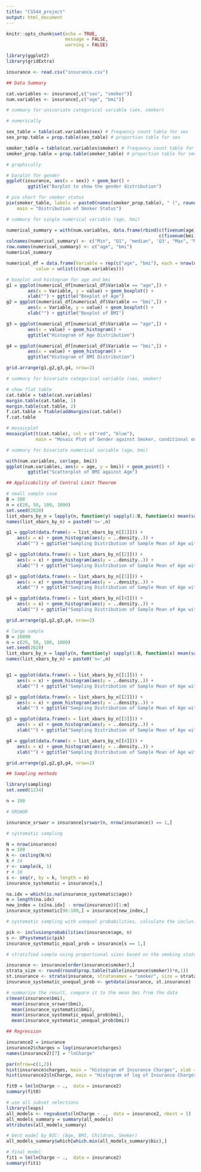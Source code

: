 ```yaml
---
title: "CS544_project"
output: html_document
---
```


```r
knitr::opts_chunk$set(echo = TRUE,
                      message = FALSE,
                      warning = FALSE)
```

```r
library(ggplot2)
library(gridExtra)

insurance <- read.csv("insurance.csv")

## Data Summary 

cat.variables <- insurance[,c("sex", "smoker")]
num.variables <- insurance[,c("age", "bmi")]

# summary for univariate categorical variable (sex, smoker)

# numerically

sex_table = table(cat.variables$sex) # frequency count table for sex
sex_prop.table = prop.table(sex_table) # proportion table for sex

smoker_table = table(cat.variables$smoker) # frequency count table for smoker
smoker_prop.table = prop.table(smoker_table) # proportion table for smoker

```

```r
# graphically

# barplot for gender
ggplot(insurance, aes(x = sex)) + geom_bar() + 
        ggtitle("Barplot to show the gender distribution")
```


```r
# pie chart for smoker status
pie(smoker_table, labels = paste0(names(smoker_prop.table), " (", round(100*as.numeric(smoker_prop.table)), "%)"),
    main = "Distribution of Smoker Status")
```

```r
# summary for single numerical variable (age, hmi)

numerical_summary = with(num.variables, data.frame(rbind(c(fivenum(age), mean(age), sd(age)), 
                                                         c(fivenum(bmi), mean(bmi), sd(bmi)))))
colnames(numerical_summary) <- c("Min", "Q1", "median", 'Q3', "Max", "Mean", "SD")
row.names(numerical_summary) <- c("age", "bmi")
numerical_summary

numerical_df = data.frame(Variable = rep(c("age", "bmi"), each = nrow(num.variables)), 
           value = unlist(c(num.variables)))
```

```r
# boxplot and histogram for age and bmi
g1 = ggplot(numerical_df[numerical_df$Variable == "age",]) + 
        aes(x = Variable, y = value) + geom_boxplot() + 
        xlab("") + ggtitle("Boxplot of Age")
g2 = ggplot(numerical_df[numerical_df$Variable == "bmi",]) + 
        aes(x = Variable, y = value) + geom_boxplot() + 
        xlab("") + ggtitle("Boxplot of BMI")

g3 = ggplot(numerical_df[numerical_df$Variable == "age",]) + 
        aes(x = value) + geom_histogram() + 
        ggtitle("Histogram of Age Distribution")

g4 = ggplot(numerical_df[numerical_df$Variable == "bmi",]) + 
        aes(x = value) + geom_histogram() +
        ggtitle("Histogram of BMI Distribution")

grid.arrange(g1,g2,g3,g4, nrow=2)
```

```r
# summary for bivariate categorical variable (sex, smoker)

# show flat table 
cat.table = table(cat.variables)
margin.table(cat.table, 1)
margin.table(cat.table, 2)
f.cat.table = ftable(addmargins(cat.table))
f.cat.table
```

```r
# mosaicplot
mosaicplot(t(cat.table), col = c("red", "blue"), 
           main = "Mosaic Plot of Gender against Smoker, conditional on Smoker") 
```

```r
# summary for bivariate numerical variable (age, bmi)

with(num.variables, cor(age, bmi))
ggplot(num.variables, aes(x = age, y = bmi)) + geom_point() + 
        ggtitle("Scatterplot of BMI against Age")
```

```r
## Applicability of Central Limit Theorem

# small sample case
B = 100
n = c(20, 50, 100, 1000)
set.seed(2020)
list_xbars_by_n = lapply(n, function(y) sapply(1:B, function(x) mean(sample(num.variables$age, size = y))))
names(list_xbars_by_n) = paste0('n=',n)

g1 = ggplot(data.frame(x = list_xbars_by_n[[1]])) +
    aes(x = x) + geom_histogram(aes(y = ..density..)) +
    xlab("") + ggtitle("Sampling Distribution of Sample Mean of Age with n = 20, B = 100") 

g2 = ggplot(data.frame(x = list_xbars_by_n[[2]])) +
    aes(x = x) + geom_histogram(aes(y = ..density..)) +
    xlab("") + ggtitle("Sampling Distribution of Sample Mean of Age with n = 50, B = 100") 

g3 = ggplot(data.frame(x = list_xbars_by_n[[3]])) +
    aes(x = x) + geom_histogram(aes(y = ..density..)) +
    xlab("") + ggtitle("Sampling Distribution of Sample Mean of Age with n = 100, B = 100") 

g4 = ggplot(data.frame(x = list_xbars_by_n[[4]])) +
    aes(x = x) + geom_histogram(aes(y = ..density..)) +
    xlab("") + ggtitle("Sampling Distribution of Sample Mean of Age with n = 1000, B = 100") 

grid.arrange(g1,g2,g3,g4, nrow=2)
```

```r
# large sample
B = 10000
n = c(20, 50, 100, 1000)
set.seed(2020)
list_xbars_by_n = lapply(n, function(y) sapply(1:B, function(x) mean(sample(num.variables$age, size = y))))
names(list_xbars_by_n) = paste0('n=',n)


g1 = ggplot(data.frame(x = list_xbars_by_n[[1]])) +
    aes(x = x) + geom_histogram(aes(y = ..density..)) +
    xlab("") + ggtitle("Sampling Distribution of Sample Mean of Age with n = 20, B = 10000") 

g2 = ggplot(data.frame(x = list_xbars_by_n[[2]])) +
    aes(x = x) + geom_histogram(aes(y = ..density..)) +
    xlab("") + ggtitle("Sampling Distribution of Sample Mean of Age with n = 50, B = 10000") 

g3 = ggplot(data.frame(x = list_xbars_by_n[[3]])) +
    aes(x = x) + geom_histogram(aes(y = ..density..)) +
    xlab("") + ggtitle("Sampling Distribution of Sample Mean of Age with n = 100, B = 10000") 

g4 = ggplot(data.frame(x = list_xbars_by_n[[4]])) +
    aes(x = x) + geom_histogram(aes(y = ..density..)) +
    xlab("") + ggtitle("Sampling Distribution of Sample Mean of Age with n = 1000, B = 10000") 

grid.arrange(g1,g2,g3,g4, nrow=2)
```

```r
## Sampling methods

library(sampling)
set.seed(1234)

n = 100

# SRSWOR

insurance_srswor = insurance[srswor(n, nrow(insurance)) == 1,]

# systematic sampling 

N = nrow(insurance)
n = 100
k <- ceiling(N/n)
k # 14
r <- sample(k, 1)
r # 10
s <- seq(r, by = k, length = n)
insurance_systematic = insurance[s,]

na.idx = which(is.na(insurance_systematic$age))
m = length(na.idx)
new_index = (s[na.idx] - nrow(insurance))[1:m]
insurance_systematic[96:100,] = insurance[new_index,]

# systematic sampling with unequal probabilities, calculate the inclusion probabilities using the Age

pik <- inclusionprobabilities(insurance$age, n)
s <- UPsystematic(pik)
insurance_systematic_equal_prob = insurance[s == 1,]

# stratified sample using proportional sizes based on the smoking status (smoker vs non-smoker) 

insurance <- insurance[order(insurance$smoker),]
strata_size <- round(round(prop.table(table(insurance$smoker))*n,1))
st.insurance <- strata(insurance, stratanames = "smoker", size = strata_size, method = "srswor")
insurance_systematic_unequal_prob <- getdata(insurance, st.insurance)

# summarize the result, compare it to the mean bmi from the data
c(mean(insurance$bmi), 
  mean(insurance_srswor$bmi), 
  mean(insurance_systematic$bmi), 
  mean(insurance_systematic_equal_prob$bmi), 
  mean(insurance_systematic_unequal_prob$bmi))
```

```r
## Regression

insurance2 = insurance
insurance2$charges = log(insurance$charges)
names(insurance2)[7] = "lnCharge"

par(mfrow=c(1,2))
hist(insurance$charges, main = "Histogram of Insurance Charges", xlab = "charge")
hist(insurance2$lnCharge, main = "Histogram of log of Insurance Charges", xlab = "log(charge)")
```

```r
fit0 = lm(lnCharge ~ .,  data = insurance2)
summary(fit0)
```

```r
# use all subset selections
library(leaps)
all_models <- regsubsets(lnCharge ~ .,  data = insurance2, nbest = 1)
all_models_summary = summary(all_models)
attributes(all_models_summary)
```

```r
# best model by BIC: (Age, BMI, Children, Smoker)
all_models_summary$which[which.min(all_models_summary$bic),]
```

```r
# final model
fit1 = lm(lnCharge ~ .,  data = insurance2)
summary(fit1)
```
